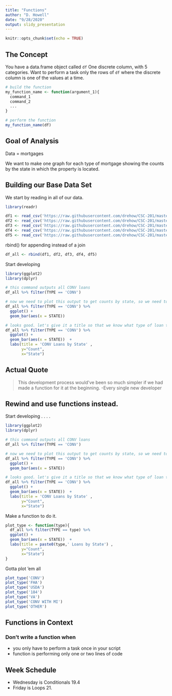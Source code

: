 ```yaml
---
title: "Functions"
author: "D. Howell"
date: "9/28/2020"
output: slidy_presentation
---
```


```r
knitr::opts_chunk$set(echo = TRUE)
```

## The Concept
You have a data.frame object called `df`
One discrete column, with 5 categories. 
Want to perform a task only the rows of `df` where the discrete column is one of the values at a time. 

```r

# build the function
my_function_name <- function(argument_1){
  command_1
  command_2
  ...
}

# perform the function
my_function_name(df)

```


## Goal of Analysis
Data = mortgages

We want to make one graph for each type of mortgage showing the counts by the state in which the property is located. 

## Building our Base Data Set
We start by reading in all of our data.  

```r
library(readr)

df1 <- read_csv('https://raw.githubusercontent.com/drehow/CSC-201/master/2020_Fall/20200928_Functions/data_1.csv')
df2 <- read_csv('https://raw.githubusercontent.com/drehow/CSC-201/master/2020_Fall/20200928_Functions/data_2.csv')
df3 <- read_csv('https://raw.githubusercontent.com/drehow/CSC-201/master/2020_Fall/20200928_Functions/data_3.csv')
df4 <- read_csv('https://raw.githubusercontent.com/drehow/CSC-201/master/2020_Fall/20200928_Functions/data_4.csv')
df5 <- read_csv('https://raw.githubusercontent.com/drehow/CSC-201/master/2020_Fall/20200928_Functions/data_5.csv')
```

rbind() for appending instead of a join

```r
df_all <- rbind(df1, df2, df3, df4, df5)
```

Start developing

```r
library(ggplot2)
library(dplyr)

# this command outputs all CONV loans
df_all %>% filter(TYPE == 'CONV')

# now we need to plot this output to get counts by state, so we need to use the geom_bar()
df_all %>% filter(TYPE == 'CONV') %>%
  ggplot() +
  geom_bar(aes(x = STATE))

# looks good. let's give it a title so that we know what type of loan this graph is for. 
df_all %>% filter(TYPE == 'CONV') %>%
  ggplot() +
  geom_bar(aes(x = STATE))  +
  labs(title = 'CONV Loans by State' ,
       y="Count", 
       x="State") 

```

## Actual Quote

> This development process would've been so much simpler if we had made a function for it at the beginning. -Every single new developer

## Rewind and use functions instead. 

Start developing . . . . 

```r
library(ggplot2)
library(dplyr)

# this command outputs all CONV loans
df_all %>% filter(TYPE == 'CONV')

# now we need to plot this output to get counts by state, so we need to use the geom_bar()
df_all %>% filter(TYPE == 'CONV') %>%
  ggplot() +
  geom_bar(aes(x = STATE))

# looks good. let's give it a title so that we know what type of loan this graph is for. 
df_all %>% filter(TYPE == 'CONV') %>%
  ggplot() +
  geom_bar(aes(x = STATE))  +
  labs(title = 'CONV Loans by State' ,
       y="Count", 
       x="State") 

```

Make a function to do it.
```r
plot_type <- function(type){
  df_all %>% filter(TYPE == type) %>%
  ggplot() +
  geom_bar(aes(x = STATE))  +
  labs(title = paste0(type,' Loans by State') ,
       y="Count", 
       x="State") 
}
```

Gotta plot 'em all
```r
plot_type('CONV')
plot_type('FHA')
plot_type('USDA')
plot_type('184')
plot_type('VA')
plot_type('CONV WITH MI')
plot_type('OTHER')
```




## Functions in Context

### Don't write a function when 

* you only have to perform a task once in your script
* function is performing only one or two lines of code

## Week Schedule 

* Wednesday is Conditionals 19.4
* Friday is Loops 21. 
